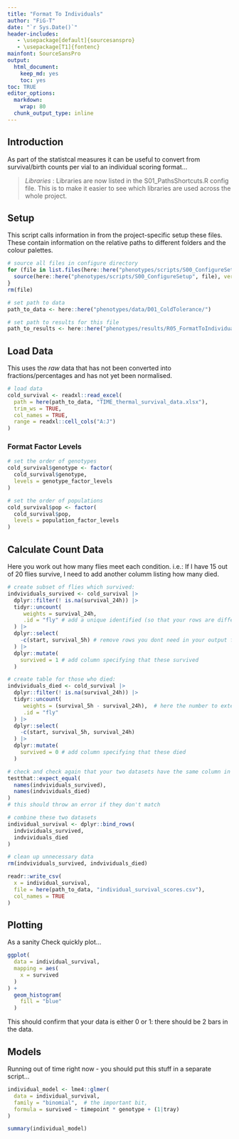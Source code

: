 ```yaml
---
title: "Format To Individuals"
author: "FiG-T"
date: "`r Sys.Date()`"
header-includes:
   - \usepackage[default]{sourcesanspro}
   - \usepackage[T1]{fontenc}
mainfont: SourceSansPro
output: 
  html_document: 
    keep_md: yes
    toc: yes
toc: TRUE
editor_options:
  markdown:
    wrap: 80
  chunk_output_type: inline
---
```

## Introduction

As part of the statistcal measures it can be useful to convert from survival/birth counts per vial to an individual scoring format...

> *Libraries* : Libraries are now listed in the S01_PathsShortcuts.R config file.  This is to make it easier to see which libraries are used across the whole project. 

## Setup

This script calls information in from the project-specific setup these files. These contain information on the relative paths to different folders and the colour palettes.

```r
# source all files in configure directory
for (file in list.files(here::here("phenotypes/scripts/S00_ConfigureSetup"))) {
  source(here::here("phenotypes/scripts/S00_ConfigureSetup", file), verbose = FALSE)
}
rm(file)

# set path to data 
path_to_data <- here::here("phenotypes/data/D01_ColdTolerance/")

# set path to results for this file
path_to_results <- here::here("phenotypes/results/R05_FormatToIndividuals/")
```

## Load Data

This uses the *raw* data that has not been converted into fractions/percentages and has not yet been normalised. 

```r
# load data 
cold_survival <- readxl::read_excel(
  path = here(path_to_data, "TIME_thermal_survival_data.xlsx"), 
  trim_ws = TRUE, 
  col_names = TRUE, 
  range = readxl::cell_cols("A:J")
)
```

### Format Factor Levels

```r
# set the order of genotypes
cold_survival$genotype <- factor(
  cold_survival$genotype, 
  levels = genotype_factor_levels
)

# set the order of populations
cold_survival$pop <- factor(
  cold_survival$pop, 
  levels = population_factor_levels
)
```

## Calculate Count Data 

Here you work out how many flies meet each condition.  i.e.: If I have 15 out of 20 flies survive, I need to add another columm listing how many died. 

```r

# create subset of flies which survived:
indvividuals_survived <- cold_survival |> 
  dplyr::filter(! is.na(survival_24h)) |>
  tidyr::uncount(
     weights = survival_24h, 
     .id = "fly" # add a unique identified (so that your rows are different)
  ) |>
  dplyr::select(
    -c(start, survival_5h) # remove rows you dont need in your output file 
  ) |>
  dplyr::mutate(
    survived = 1 # add column specifying that these survived
  )

# create table for those who died: 
indvividuals_died <- cold_survival |> 
  dplyr::filter(! is.na(survival_24h)) |>
  tidyr::uncount(
     weights = (survival_5h - survival_24h),  # here the number to extend by is those that were included, but did not make it 
     .id = "fly"
  ) |>
  dplyr::select(
    -c(start, survival_5h, survival_24h)
  ) |>
  dplyr::mutate(
    survived = 0 # add column specifying that these died
  )

# check and check again that your two datasets have the same column in the same order: 
testthat::expect_equal(
  names(indvividuals_survived), 
  names(indvividuals_died)
)
# this should throw an error if they don't match

# combine these two datasets
individual_survival <- dplyr::bind_rows(
  indvividuals_survived, 
  indvividuals_died
)

# clean up unnecessary data 
rm(indvividuals_survived, indvividuals_died)

```

```r
readr::write_csv(
  x = individual_survival, 
  file = here(path_to_data, "individual_survival_scores.csv"), 
  col_names = TRUE
)
```

## Plotting 

As a sanity Check quickly plot... 

```r
ggplot(
  data = individual_survival, 
  mapping = aes(
    x = survived
  )
) +
  geom_histogram(
    fill = "blue"
  ) 
```
This should confirm that your data is either 0 or 1: there should be 2 bars in the data. 

## Models 

Running out of time right now - you should put this stuff in a separate script... 


```r

individual_model <- lme4::glmer(
  data = individual_survival, 
  family = "binomial",  # the important bit, 
  formula = survived ~ timepoint * genotype + (1|tray)
)

summary(individual_model)
```
